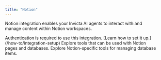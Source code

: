 ```yaml
---
title: "Notion"
---
```


Notion integration enables your Invicta AI agents to interact with and manage content within Notion workspaces.

<Note>
  Authentication is required to use this integration. [Learn how to set it
  up.](/how-to/integration-setup)
</Note>

<CardGroup cols={2}>
  <Card
    title="Notion Knowledge Base"
    icon="folder"
    href="/ai-agents/knowledge-base"
  >
    Explore tools that can be used with Notion pages and databases.
  </Card>
  <Card
    title="Notion Database Tools"
    icon="database"
    href="/tools/database-tools#notion-tools"
  >
    Explore Notion-specific tools for managing database items.
  </Card>
</CardGroup>
